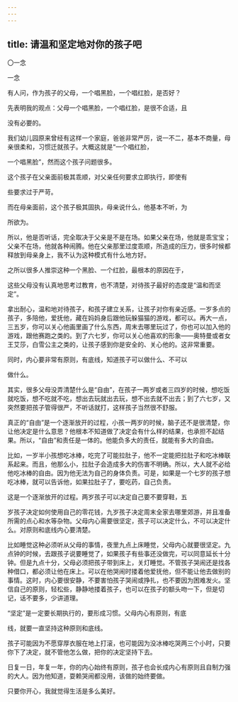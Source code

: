 ```yaml
---
---
---
```

title: 请温和坚定地对你的孩子吧
---



〇一念

一念

有人问，作为孩子的父母，一个唱黑脸，一个唱红脸，是否好？

先表明我的观点：父母一个唱黑脸，一个唱红脸，是很不合适，且

没有必要的。

我们幼儿园原来曾经有这样一个家庭，爸爸非常严厉，说一不二，基本不商量，母亲很柔和，习惯迁就孩子。大概这就是“一个唱红脸，

一个唱黑脸”，然而这个孩子问题很多。

这个孩子在父亲面前极其乖顺，对父亲任何要求立即执行，即使有

些要求过于严苛。

而在母亲面前，这个孩子极其固执，母亲说什么，他基本不听，为

所欲为。

所以，他是否听话，完全取决于父亲是不是在场。如果父亲在场，他就是乖宝宝；父亲不在场，他就各种闹腾。他在父亲那里过度乖顺，所造成的压力，很多时候都释放到母亲身上，我不认为这种模式有什么地方好。

之所以很多人推崇这种一个黑脸、一个红脸，最根本的原因在于，

这些父母没有认真地思考过教育，也不清楚，对待孩子最好的态度是“温和而坚定”。

拿出耐心，温和地对待孩子，和孩子建立关系，让孩子对你有亲近感。一岁多点的孩子，多陪他，爱抚他，藏在妈妈身后跟他玩躲猫猫的游戏，都可以。再大一点，三五岁，你可以关心他画里画了什么东西，周末去哪里玩过了，你也可以加入他的游戏，跟他赛跑之类的。到了六七岁，你可以关心他喜欢的形象——奥特曼或者女王艾莎，白雪公主之类的，让孩子感到你是安全的、关心他的。这非常重要。

同时，内心要非常有原则，有底线，知道孩子可以做什么、不可以

做什么。

其实，很多父母没弄清楚什么是“自由”，在孩子一两岁或者三四岁的时候，想吃饭就吃饭，想不吃就不吃，想出去玩就出去玩，想不出去就不出去；到了六七岁，又突然要把孩子管得很严，不听话就打，这样孩子当然很不舒服。

真正的“自由”是一个逐渐放开的过程，小孩一两岁的时候，脑子还不是很清楚，你让他决定是什么意思？他根本不知道做了决定会有什么样的结果，也承担不起结果。所以，“自由”和责任是一体的。他能负多大的责任，就能有多大的自由。

比如，一岁半小孩想吃冰棒，吃完了可能拉肚子，他不一定能把拉肚子和吃冰棒联系起来。而且，他那么小，拉肚子会造成多大的伤害不明确。所以，大人就不必给他吃冰棒的自由。因为他无法为自己的身体负责。可是，如果是一个七岁的孩子想吃冰棒，就可以告诉他，如果拉肚子了，要吃药，自己负责。

这是一个逐渐放开的过程。两岁孩子可以决定自己要不要穿鞋，五

岁孩子决定如何使用自己的零花钱，九岁孩子决定周末全家去哪里郊游，并且准备所需的点心和水等杂物。父母内心需要很坚定，孩子可以决定什么，不可以决定什么。对原则和底线内心要清楚。

比如睡觉这种必须听从父母的事情，夜里九点上床睡觉，父母内心就要很坚定。九点钟的时候，去跟孩子说要睡觉了，如果孩子有些事还没做完，可以同意延长十分钟。但是九点十分，父母必须把孩子带到床上，关灯睡觉。不管孩子哭闹还是找各种借口，都必须让他在床上。可以在他哭闹时搂着他爱抚他，但不能让他去做别的事情。这时，内心要很安静，不要害怕孩子哭闹或挣扎，也不要因为困难发火。坚信自己的原则，轻松些，静静地搂着孩子，也可以在孩子的额头吻一下，但是切记，话不要多，少讲道理。

“坚定”是一定要长期执行的，要形成习惯。父母内心有原则，有底

线，就要一直坚持这种原则和底线。

孩子可能因为不愿穿厚衣服在地上打滚，也可能因为没冰棒吃哭两三个小时，只要你下了决定，就不管他怎么做，把你的决定坚持下去。

日复一日，年复一年，你的内心始终有原则，孩子也会长成内心有原则且自制力强的大人。因为他知道，耍赖哭闹都没用，该做的始终要做。

只要你开心，我就觉得生活是多么美好。
